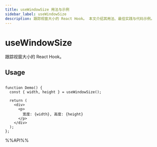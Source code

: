 ```yaml
---
title: useWindowSize 用法与示例
sidebar_label: useWindowSize
description: 跟踪视窗大小的 React Hook。 本文介绍其用法、最佳实践与代码示例。
---
```

# useWindowSize

跟踪视窗大小的 React Hook。

## Usage

```tsx live

function Demo() {
  const { width, height } = useWindowSize();

  return (
    <div>
      <p>
        宽度: {width}, 高度: {height}
      </p>
    </div>
  );
};

```

%%API%%